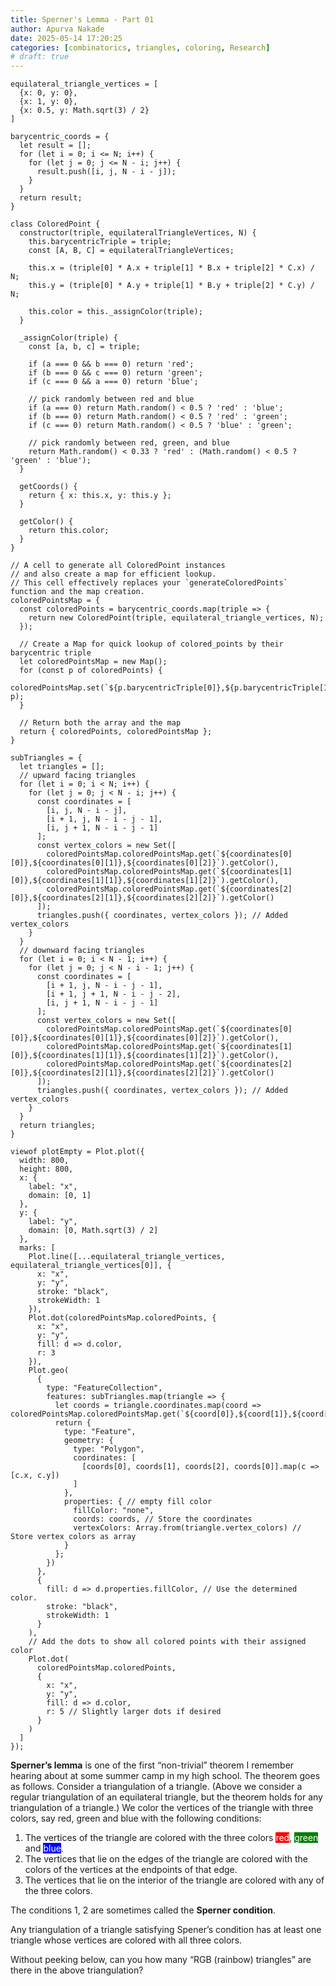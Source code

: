 ```yaml
---
title: Sperner's Lemma - Part 01
author: Apurva Nakade
date: 2025-05-14 17:20:25
categories: [combinatorics, triangles, coloring, Research]
# draft: true
---
```



```ojs
equilateral_triangle_vertices = [
  {x: 0, y: 0},
  {x: 1, y: 0},
  {x: 0.5, y: Math.sqrt(3) / 2}
]
```

```ojs
barycentric_coords = {
  let result = [];
  for (let i = 0; i <= N; i++) {
    for (let j = 0; j <= N - i; j++) {
      result.push([i, j, N - i - j]);
    }
  }
  return result;
}
```


```ojs
class ColoredPoint {
  constructor(triple, equilateralTriangleVertices, N) {
    this.barycentricTriple = triple;
    const [A, B, C] = equilateralTriangleVertices;

    this.x = (triple[0] * A.x + triple[1] * B.x + triple[2] * C.x) / N;
    this.y = (triple[0] * A.y + triple[1] * B.y + triple[2] * C.y) / N;

    this.color = this._assignColor(triple);
  }

  _assignColor(triple) {
    const [a, b, c] = triple;

    if (a === 0 && b === 0) return 'red';
    if (b === 0 && c === 0) return 'green';
    if (c === 0 && a === 0) return 'blue';

    // pick randomly between red and blue
    if (a === 0) return Math.random() < 0.5 ? 'red' : 'blue';
    if (b === 0) return Math.random() < 0.5 ? 'red' : 'green';
    if (c === 0) return Math.random() < 0.5 ? 'blue' : 'green';

    // pick randomly between red, green, and blue
    return Math.random() < 0.33 ? 'red' : (Math.random() < 0.5 ? 'green' : 'blue');
  }

  getCoords() {
    return { x: this.x, y: this.y };
  }

  getColor() {
    return this.color;
  }
}
```

```ojs
// A cell to generate all ColoredPoint instances
// and also create a map for efficient lookup.
// This cell effectively replaces your `generateColoredPoints` function and the map creation.
coloredPointsMap = {
  const coloredPoints = barycentric_coords.map(triple => {
    return new ColoredPoint(triple, equilateral_triangle_vertices, N);
  });

  // Create a Map for quick lookup of colored_points by their barycentric triple
  let coloredPointsMap = new Map();
  for (const p of coloredPoints) {
    coloredPointsMap.set(`${p.barycentricTriple[0]},${p.barycentricTriple[1]},${p.barycentricTriple[2]}`, p);
  }

  // Return both the array and the map
  return { coloredPoints, coloredPointsMap };
}
```


```ojs
subTriangles = {
  let triangles = [];
  // upward facing triangles
  for (let i = 0; i < N; i++) {
    for (let j = 0; j < N - i; j++) {
      const coordinates = [
        [i, j, N - i - j],
        [i + 1, j, N - i - j - 1],
        [i, j + 1, N - i - j - 1]
      ];
      const vertex_colors = new Set([
        coloredPointsMap.coloredPointsMap.get(`${coordinates[0][0]},${coordinates[0][1]},${coordinates[0][2]}`).getColor(),
        coloredPointsMap.coloredPointsMap.get(`${coordinates[1][0]},${coordinates[1][1]},${coordinates[1][2]}`).getColor(),
        coloredPointsMap.coloredPointsMap.get(`${coordinates[2][0]},${coordinates[2][1]},${coordinates[2][2]}`).getColor()
      ]);
      triangles.push({ coordinates, vertex_colors }); // Added vertex_colors
    }
  }
  // downward facing triangles
  for (let i = 0; i < N - 1; i++) {
    for (let j = 0; j < N - i - 1; j++) {
      const coordinates = [
        [i + 1, j, N - i - j - 1],
        [i + 1, j + 1, N - i - j - 2],
        [i, j + 1, N - i - j - 1]
      ];
      const vertex_colors = new Set([
        coloredPointsMap.coloredPointsMap.get(`${coordinates[0][0]},${coordinates[0][1]},${coordinates[0][2]}`).getColor(),
        coloredPointsMap.coloredPointsMap.get(`${coordinates[1][0]},${coordinates[1][1]},${coordinates[1][2]}`).getColor(),
        coloredPointsMap.coloredPointsMap.get(`${coordinates[2][0]},${coordinates[2][1]},${coordinates[2][2]}`).getColor()
      ]);
      triangles.push({ coordinates, vertex_colors }); // Added vertex_colors
    }
  }
  return triangles;
}
```


```ojs
viewof plotEmpty = Plot.plot({
  width: 800,
  height: 800,
  x: {
    label: "x",
    domain: [0, 1]
  },
  y: {
    label: "y",
    domain: [0, Math.sqrt(3) / 2]
  },
  marks: [
    Plot.line([...equilateral_triangle_vertices, equilateral_triangle_vertices[0]], {
      x: "x",
      y: "y",
      stroke: "black",
      strokeWidth: 1
    }),
    Plot.dot(coloredPointsMap.coloredPoints, {
      x: "x",
      y: "y",
      fill: d => d.color,
      r: 3
    }),
    Plot.geo(
      {
        type: "FeatureCollection",
        features: subTriangles.map(triangle => {
          let coords = triangle.coordinates.map(coord => coloredPointsMap.coloredPointsMap.get(`${coord[0]},${coord[1]},${coord[2]}`).getCoords());
          return {
            type: "Feature",
            geometry: {
              type: "Polygon",
              coordinates: [
                [coords[0], coords[1], coords[2], coords[0]].map(c => [c.x, c.y])
              ]
            },
            properties: { // empty fill color
              fillColor: "none",
              coords: coords, // Store the coordinates
              vertexColors: Array.from(triangle.vertex_colors) // Store vertex colors as array
            }
          };
        })
      },
      {
        fill: d => d.properties.fillColor, // Use the determined color.
        stroke: "black",
        strokeWidth: 1
      }
    ),
    // Add the dots to show all colored points with their assigned color
    Plot.dot(
      coloredPointsMap.coloredPoints,
      {
        x: "x",
        y: "y",
        fill: d => d.color,
        r: 5 // Slightly larger dots if desired
      }
    )
  ]
});
```


**Sperner's lemma** is one of the first "non-trivial" theorem I remember hearing about at some summer camp in my high school.
The theorem goes as follows. Consider a triangulation of a triangle. (Above we consider a regular triangulation of an equilateral triangle, but the theorem holds for any triangulation of a triangle.) We color the vertices of the triangle with three colors, say red, green and blue with the following conditions:

1. The vertices of the triangle are colored with the three colors <span style="color:white; background-color:red">red</span>, <span style="color:white; background-color:green">green</span> and <span style="color:white; background-color:blue">blue</span>.
2. The vertices that lie on the edges of the triangle are colored with the colors of the vertices at the endpoints of that edge.
3. The vertices that lie on the interior of the triangle are colored with any of the three colors.

The conditions 1, 2 are sometimes called the **Sperner condition**. 

::: {#thm-sperner}

Any triangulation of a triangle satisfying Spener's condition has at least one triangle whose vertices are colored with all three colors.

:::

Without peeking below, can you how many "RGB (rainbow) triangles" are there in the above triangulation?

<!-- add large vertical white space equal to screen height -->
<div style="height: 100vh;"></div>



```ojs
// Determine the fill color based on the vertex colors.
getFillColorRGB = (vertexColors) => {
  if (vertexColors.has('red') && vertexColors.has('green') && vertexColors.has('blue')) {
    return 'black'; // Or any color you prefer for RGB triangles
  } else if (vertexColors.has('red') && vertexColors.has('green')) {
    return 'none';
  } else if (vertexColors.has('red') && vertexColors.has('blue')) {
    return 'none';
  } else if (vertexColors.has('green') && vertexColors.has('blue')) {
    return 'none';
  } else if (vertexColors.has('red')) {
    return 'none';
  } else if (vertexColors.has('green')) {
    return 'none';
  } else if (vertexColors.has('blue')) {
    return 'none';
  }
  return 'none'; // Default color
};
```

```ojs
viewof plotRGB = Plot.plot({
  width: 800,
  height: 800,
  x: {
    label: "x",
    domain: [0, 1]
  },
  y: {
    label: "y",
    domain: [0, Math.sqrt(3) / 2]
  },
  marks: [
    Plot.line([...equilateral_triangle_vertices, equilateral_triangle_vertices[0]], {
      x: "x",
      y: "y",
      stroke: "black",
      strokeWidth: 1
    }),
    Plot.dot(coloredPointsMap.coloredPoints, {
      x: "x",
      y: "y",
      fill: d => d.color,
      r: 3
    }),
    Plot.geo(
      {
        type: "FeatureCollection",
        features: subTriangles.map(triangle => {
          let coords = triangle.coordinates.map(coord => coloredPointsMap.coloredPointsMap.get(`${coord[0]},${coord[1]},${coord[2]}`).getCoords());
          return {
            type: "Feature",
            geometry: {
              type: "Polygon",
              coordinates: [
                [coords[0], coords[1], coords[2], coords[0]].map(c => [c.x, c.y])
              ]
            },
            properties: { // Store the vertex colors for use in the fill
              fillColor: getFillColorRGB(triangle.vertex_colors),
              coords: coords, // Store the coordinates
              vertexColors: Array.from(triangle.vertex_colors) // Store vertex colors as array
            }
          };
        })
      },
      {
        fill: d => d.properties.fillColor, // Use the determined color.
        stroke: "black",
        strokeWidth: 1
      }
    ),
    // Add the dots to show all colored points with their assigned color
    Plot.dot(
      coloredPointsMap.coloredPoints,
      {
        x: "x",
        y: "y",
        fill: d => d.color,
        r: 5 // Slightly larger dots if desired
      }
    )
  ]
});
```

```ojs
// print the number of RGB triangles as a html element
numRGBTriangles = subTriangles.filter(triangle => triangle.vertex_colors.size === 3).length;
html`<h3>Number of RGB triangles: ${numRGBTriangles}</h3>`
```


---

I know a few proofs of this theorem, of varying levels of sophistication. I think I understand this theorem really well. And yet, I cannot predict the image below. Here I'm coloring each triangle using the following mapping:

1. `RRR` => <span style="color:white; background-color:red">red</span>
2. `GGG` => <span style="color:white; background-color:green">green</span>
3. `BBB` => <span style="color:white; background-color:blue">blue</span>
4. `RGG` and `RRG` => <span style="color:white; background-color:yellow">yellow</span>
5. `RBB` and `RRB` => <span style="color:white; background-color:magenta">magenta</span>
6. `GGB` and `GBB` => <span style="color:white; background-color:cyan">cyan</span>
7. `RGB` => <span style="color:white; background-color:black">black</span>

When you learn abstract mathematics, it is easy to lose touch with the concrete. What is going on here? What patterns can you see? Why are there so many RGB triangles? **What is the expected number of such triangles?** What about the other colored triangles?

```ojs
import {slider} from "@jashkenas/inputs"

// Add a slider for M = number of points to plot
viewof N = slider({
  min: 2,
  max: 50,
  step: 1,
  value: 5,
  width: 500,
  title: "Number of subdivisions"
});
```

```ojs
// Determine the fill color based on the vertex colors.
getFillColorALL = (vertexColors) => {
  if (vertexColors.has('red') && vertexColors.has('green') && vertexColors.has('blue')) {
    return 'black'; // Or any color you prefer for RGB triangles
  } else if (vertexColors.has('red') && vertexColors.has('green')) {
    return 'yellow';
  } else if (vertexColors.has('red') && vertexColors.has('blue')) {
    return 'magenta';
  } else if (vertexColors.has('green') && vertexColors.has('blue')) {
    return 'cyan';
  } else if (vertexColors.has('red')) {
    return 'red';
  } else if (vertexColors.has('green')) {
    return 'green';
  } else if (vertexColors.has('blue')) {
    return 'blue';
  }
  return 'none'; // Default color
};
```

```ojs
viewof plotALL = Plot.plot({
  width: 800,
  height: 800,
  x: {
    label: "x",
    domain: [0, 1]
  },
  y: {
    label: "y",
    domain: [0, Math.sqrt(3) / 2]
  },
  marks: [
    Plot.line([...equilateral_triangle_vertices, equilateral_triangle_vertices[0]], {
      x: "x",
      y: "y",
      stroke: "black",
      strokeWidth: 1
    }),
    Plot.dot(coloredPointsMap.coloredPoints, {
      x: "x",
      y: "y",
      fill: d => d.color,
      r: 3
    }),
    Plot.geo(
      {
        type: "FeatureCollection",
        features: subTriangles.map(triangle => {
          let coords = triangle.coordinates.map(coord => coloredPointsMap.coloredPointsMap.get(`${coord[0]},${coord[1]},${coord[2]}`).getCoords());
          return {
            type: "Feature",
            geometry: {
              type: "Polygon",
              coordinates: [
                [coords[0], coords[1], coords[2], coords[0]].map(c => [c.x, c.y])
              ]
            },
            properties: { // Store the vertex colors for use in the fill
              fillColor: getFillColorALL(triangle.vertex_colors),
              coords: coords, // Store the coordinates
              vertexColors: Array.from(triangle.vertex_colors) // Store vertex colors as array
            }
          };
        })
      },
      {
        fill: d => d.properties.fillColor, // Use the determined color.
        stroke: "black",
        strokeWidth: 1
      }
    ),
    // Add the dots to show all colored points with their assigned color
    Plot.dot(
      coloredPointsMap.coloredPoints,
      {
        x: "x",
        y: "y",
        fill: d => d.color,
        r: 5 * (5 / N) // Decrease r as N increases
      }
    )
  ]
});
```

```ojs
// print the number of RGB triangles as a html element
html`<h3>Number of RGB triangles: ${numRGBTriangles}</h3>`
```
